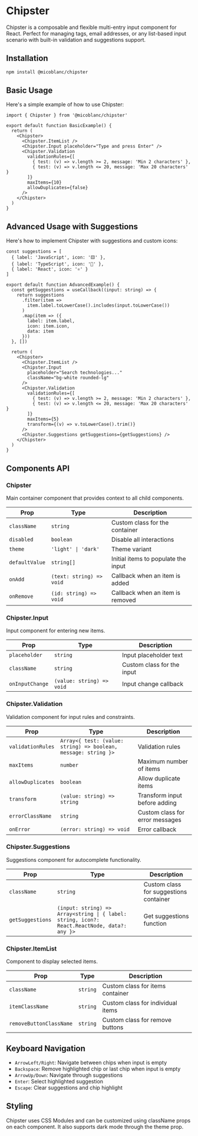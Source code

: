 # Chipster

Chipster is a composable and flexible multi-entry input component for React. Perfect for managing tags, email addresses, or any list-based input scenario with built-in validation and suggestions support.

## Installation

```bash filename="Install library" copy
npm install @micoblanc/chipster
```

## Basic Usage
Here's a simple example of how to use Chipster:

```tsx filename="BasicExample.tsx" copy
import { Chipster } from '@micoblanc/chipster'

export default function BasicExample() {
  return (
    <Chipster>
      <Chipster.ItemList />
      <Chipster.Input placeholder="Type and press Enter" />
      <Chipster.Validation
        validationRules={[
          { test: (v) => v.length >= 2, message: 'Min 2 characters' },
          { test: (v) => v.length <= 20, message: 'Max 20 characters' }
        ]}
        maxItems={10}
        allowDuplicates={false}
      />
    </Chipster>
  )
}
```

## Advanced Usage with Suggestions

Here's how to implement Chipster with suggestions and custom icons:

```tsx filename="AdvancedExample.tsx" copy
const suggestions = [
  { label: 'JavaScript', icon: '🟨' },
  { label: 'TypeScript', icon: '🔷' },
  { label: 'React', icon: '⚛️' }
]

export default function AdvancedExample() {
  const getSuggestions = useCallback((input: string) => {
    return suggestions
      .filter(item => 
        item.label.toLowerCase().includes(input.toLowerCase())
      )
      .map(item => ({
        label: item.label,
        icon: item.icon,
        data: item
      }))
  }, [])

  return (
    <Chipster>
      <Chipster.ItemList />
      <Chipster.Input 
        placeholder="Search technologies..."
        className="bg-white rounded-lg"
      />
      <Chipster.Validation
        validationRules={[
          { test: (v) => v.length >= 2, message: 'Min 2 characters' },
          { test: (v) => v.length <= 20, message: 'Max 20 characters' }
        ]}
        maxItems={5}
        transform={(v) => v.toLowerCase().trim()}
      />
      <Chipster.Suggestions getSuggestions={getSuggestions} />
    </Chipster>
  )
}
```

## Components API

### Chipster
Main container component that provides context to all child components.

| Prop | Type | Description |
|------|------|-------------|
| `className` | `string` | Custom class for the container |
| `disabled` | `boolean` | Disable all interactions |
| `theme` | `'light' \| 'dark'` | Theme variant |
| `defaultValue` | `string[]` | Initial items to populate the input |
| `onAdd` | `(text: string) => void` | Callback when an item is added |
| `onRemove` | `(id: string) => void` | Callback when an item is removed |

### Chipster.Input
Input component for entering new items.

| Prop | Type | Description |
|------|------|-------------|
| `placeholder` | `string` | Input placeholder text |
| `className` | `string` | Custom class for the input |
| `onInputChange` | `(value: string) => void` | Input change callback |

### Chipster.Validation
Validation component for input rules and constraints.

| Prop | Type | Description |
|------|------|-------------|
| `validationRules` | `Array<{ test: (value: string) => boolean, message: string }>` | Validation rules |
| `maxItems` | `number` | Maximum number of items |
| `allowDuplicates` | `boolean` | Allow duplicate items |
| `transform` | `(value: string) => string` | Transform input before adding |
| `errorClassName` | `string` | Custom class for error messages |
| `onError` | `(error: string) => void` | Error callback |

### Chipster.Suggestions
Suggestions component for autocomplete functionality.

| Prop | Type | Description |
|------|------|-------------|
| `className` | `string` | Custom class for suggestions container |
| `getSuggestions` | `(input: string) => Array<string \| { label: string, icon?: React.ReactNode, data?: any }>` | Get suggestions function |

### Chipster.ItemList
Component to display selected items.

| Prop | Type | Description |
|------|------|-------------|
| `className` | `string` | Custom class for items container |
| `itemClassName` | `string` | Custom class for individual items |
| `removeButtonClassName` | `string` | Custom class for remove buttons |

## Keyboard Navigation

- `ArrowLeft/Right`: Navigate between chips when input is empty
- `Backspace`: Remove highlighted chip or last chip when input is empty
- `ArrowUp/Down`: Navigate through suggestions
- `Enter`: Select highlighted suggestion
- `Escape`: Clear suggestions and chip highlight

## Styling
Chipster uses CSS Modules and can be customized using className props on each component. It also supports dark mode through the theme prop.
